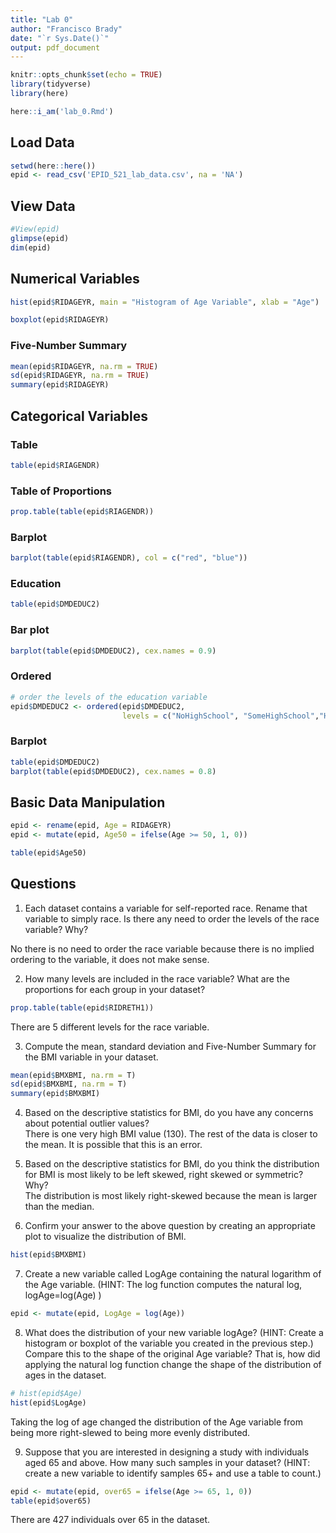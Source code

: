 ```yaml
---
title: "Lab 0"
author: "Francisco Brady"
date: "`r Sys.Date()`"
output: pdf_document
---
```


```r
knitr::opts_chunk$set(echo = TRUE)
library(tidyverse)
library(here)

here::i_am('lab_0.Rmd')
```

## Load Data

```r
setwd(here::here())
epid <- read_csv('EPID_521_lab_data.csv', na = 'NA')
```

## View Data 
```r
#View(epid)
glimpse(epid)
dim(epid)
```

## Numerical Variables

```r
hist(epid$RIDAGEYR, main = "Histogram of Age Variable", xlab = "Age")
```

```r
boxplot(epid$RIDAGEYR)
```

### Five-Number Summary

```r
mean(epid$RIDAGEYR, na.rm = TRUE)
sd(epid$RIDAGEYR, na.rm = TRUE)
summary(epid$RIDAGEYR)
```

## Categorical Variables
### Table

```r
table(epid$RIAGENDR)
```
### Table of Proportions
```r
prop.table(table(epid$RIAGENDR))
```

### Barplot
```r
barplot(table(epid$RIAGENDR), col = c("red", "blue"))
```

### Education
```r
table(epid$DMDEDUC2)
```

### Bar plot
```r
barplot(table(epid$DMDEDUC2), cex.names = 0.9)
```
### Ordered 
```r
# order the levels of the education variable
epid$DMDEDUC2 <- ordered(epid$DMDEDUC2, 
                         levels = c("NoHighSchool", "SomeHighSchool","HighSchool", "SomeCollege", "College"))
```

### Barplot
```r
table(epid$DMDEDUC2)
barplot(table(epid$DMDEDUC2), cex.names = 0.8)
```

## Basic Data Manipulation

```r
epid <- rename(epid, Age = RIDAGEYR)
epid <- mutate(epid, Age50 = ifelse(Age >= 50, 1, 0))
```

```r
table(epid$Age50)
```

## Questions 

1. Each dataset contains a variable for self-reported race. Rename that variable to simply race. Is there any need to order the levels of the race variable? Why?

No there is no need to order the race variable because there is no implied ordering to the variable, it does not make sense.  

2. How many levels are included in the race variable? What are the proportions for each group in your dataset?  
```r
prop.table(table(epid$RIDRETH1))
```

There are 5 different levels for the race variable.

3. Compute the mean, standard deviation and Five-Number Summary for the BMI variable in your dataset.
```r
mean(epid$BMXBMI, na.rm = T)
sd(epid$BMXBMI, na.rm = T)
summary(epid$BMXBMI)
```

4. Based on the descriptive statistics for BMI, do you have any concerns about potential outlier values?  
There is one very high BMI value (130). The rest of the data is closer to the mean. It is possible that this is an error. 

5. Based on the descriptive statistics for BMI, do you think the distribution for BMI is most likely to be left skewed, right skewed or symmetric? Why?  
The distribution is most likely right-skewed because the mean is larger than the median. 

6. Confirm your answer to the above question by creating an appropriate plot to visualize the distribution of BMI.
```r
hist(epid$BMXBMI)
```
7. Create a new variable called LogAge containing the natural logarithm of the Age variable. (HINT: The log function computes the natural log, logAge=log(Age) )  
```r
epid <- mutate(epid, LogAge = log(Age))
```

8. What does the distribution of your new variable logAge? (HINT: Create a histogram or boxplot of the variable you created in the previous step.) Compare this to the shape of the original Age variable? That is, how did applying the natural log function change the shape of the distribution of ages in the dataset.  
```r
# hist(epid$Age)
hist(epid$LogAge)
```
Taking the log of age changed the distribution of the Age variable from being more right-slewed to being more evenly distributed. 

9. Suppose that you are interested in designing a study with individuals aged 65 and above. How many such samples in your dataset? (HINT: create a new variable to identify samples 65+ and use a table to count.)
```r
epid <- mutate(epid, over65 = ifelse(Age >= 65, 1, 0))
table(epid$over65)
```

There are 427 individuals over 65 in the dataset.

